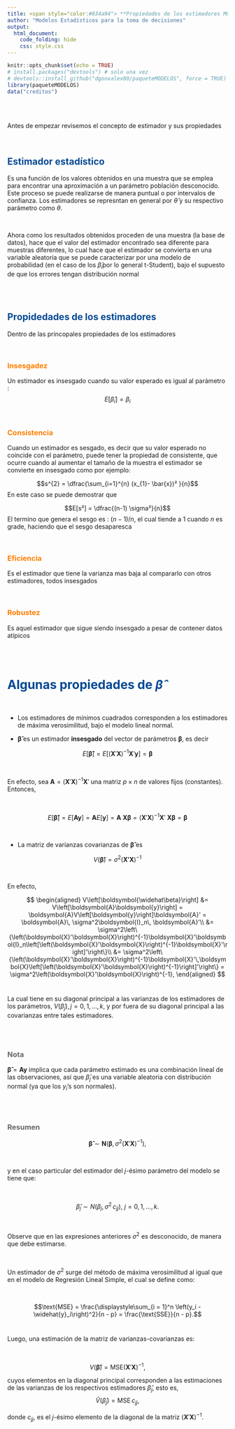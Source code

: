```yaml
---
title: <span style="color:#034a94"> **Propiedades de los estimadores MCO**</span>
author: "Modelos Estadísticos para la toma de decisiones"
output:
  html_document:
    code_folding: hide
    css: style.css
---
```



```r
knitr::opts_chunk$set(echo = TRUE)
# install.packages("devtools") # solo una vez
# devtools::install_github("dgonxalex80/paqueteMODELOS", force = TRUE)
library(paqueteMODELOS)
data("creditos")

```

</br></br>

Antes de empezar revisemos el concepto de estimador y sus propiedades

</br>

## <span style="color:#034a94">**Estimador estadístico**</span>

Es una función de los valores obtenidos en una muestra que se emplea para encontrar una aproximación a un parámetro población desconocido. Este proceso se puede realizarse de manera puntual o por intervalos de confianza. Los estimadores se represntan en general por  $\widehat{\theta}$ y su respectivo parámetro como $\theta$.   

<br/>

Ahora como los resultados obtenidos proceden de una muestra (la base de datos), hace que el valor del estimador encontrado sea diferente para muestras diferentes, lo cual hace que el estimador se convierta en una variable aleatoria que se puede caracterizar por una modelo de probabilidad (en el caso de los $\widehat{\beta}_{i}$por lo general t-Student), bajo el supuesto de que los errores tengan distribución normal

</br></br>

## <span style="color:#034a94">**Propidedades de los estimadores**</span>

Dentro de las princopales propiedades de los estimadores

</br>

###  <span style="color:#FF7F00"> **Insesgadez**</span>

Un estimador es insesgado cuando su valor esperado es igual al parámetro :
$$E\Big[\widehat{\beta}_{i}\Big] = \beta_{i} $$

</br>

### <span style="color:#FF7F00"> **Consistencia**</span>

Cuando un estimador es sesgado, es decir que su valor esperado no coincide con el parámetro, puede tener la propiedad de consistente, que ocurre cuando al aumentar el tamaño de la muestra el estimador se convierte en insesgado como por ejemplo:

$$s^{2} = \dfrac{\sum_{i=1}^{n} (x_{1}- \bar{x})² }{n}$$
En este caso se puede demostrar que 


$$E[s²] = \dfrac{(n-1) \sigma²}{n}$$
El termino que genera el sesgo es : $(n-1)/n$, el cual tiende a 1 cuando $n$ es grade, haciendo que el sesgo desaparesca


</br>

### <span style="color:#FF7F00"> **Eficiencia**</span>

Es el estimador que tiene la varianza mas baja al compararlo con otros estimadores, todos insesgados

</br>

### <span style="color:#FF7F00"> **Robustez**</span>

Es aquel estimador que sigue siendo insesgado a pesar de contener datos atípicos

</br></br>

# <span style="color:#034a94">**Algunas propiedades de $\widehat{\beta}$**</span>

</br>

* Los estimadores de mínimos cuadrados corresponden a los estimadores de máxima verosimilitud, bajo el modelo lineal normal.

* $\boldsymbol{\widehat\beta}$ es un estimador **insesgado** del vector de parámetros $\boldsymbol{\beta}$, es decir

<div class="content-box-blue">
$$
E\left[\boldsymbol{\widehat\beta}\right] = E\left[\left(\boldsymbol{X}'\boldsymbol{X}\right)^{-1}\boldsymbol{X}'\boldsymbol{y}\right] = \boldsymbol{\beta}
$$
</div>

</br>

En efecto, sea $\boldsymbol{A} = \left(\boldsymbol{X}'\boldsymbol{X}\right)^{-1}\boldsymbol{X}'$ una matriz $p \times n$ de valores fijos (constantes). Entonces,

</br>

$$
E\left[\boldsymbol{\widehat\beta}\right] = E\left[\boldsymbol{A}\boldsymbol{y}\right] = \boldsymbol{A}E\left[\boldsymbol{y}\right] = \boldsymbol{A\ X\beta} = \left(\boldsymbol{X}'\boldsymbol{X}\right)^{-1}\boldsymbol{X}'\ \boldsymbol{X\beta} = \boldsymbol{\beta}
$$

</br>

* La matriz de varianzas covarianzas de $\boldsymbol{\widehat\beta}$ es 


<div class="content-box-blue">
$$
V\left(\boldsymbol{\widehat\beta}\right) = \sigma^2\left(\boldsymbol{X'X}\right)^{-1}
$$
</div>

</br>

En efecto,

$$
\begin{aligned}
	V\left[\boldsymbol{\widehat\beta}\right] &= V\left[\boldsymbol{A}\boldsymbol{y}\right] = \boldsymbol{A}V\left[\boldsymbol{y}\right]\boldsymbol{A}' = \boldsymbol{A}\, \sigma^2\boldsymbol{I}_n\, \boldsymbol{A}'\\
	&= \sigma^2\left\{\left(\boldsymbol{X}'\boldsymbol{X}\right)^{-1}\boldsymbol{X}'\boldsymbol{I}_n\left[\left(\boldsymbol{X}'\boldsymbol{X}\right)^{-1}\boldsymbol{X}'\right]'\right\}\\
	&= \sigma^2\left\{\left(\boldsymbol{X}'\boldsymbol{X}\right)^{-1}\boldsymbol{X}'\,\boldsymbol{X}\left[\left(\boldsymbol{X}'\boldsymbol{X}\right)^{-1}\right]'\right\} = \sigma^2\left(\boldsymbol{X}'\boldsymbol{X}\right)^{-1},
\end{aligned}
$$
</br>


La cual tiene en su diagonal principal a las varianzas de los estimadores de los parámetros, $V\left(\widehat\beta_j\right), j = 0, 1, \ldots, k$, y por fuera de su diagonal principal a las covarianzas entre tales estimadores.

</br></br>

<div class="content-box-gray">
### <span style="color:#686868"> **Nota**</span>

$\boldsymbol{\widehat\beta} = \boldsymbol{A}\boldsymbol{y}$ implica que cada parámetro estimado es una combinación lineal de las observaciones, así que $\widehat\beta_j$ es una variable aleatoria con distribución normal (ya que los $y_i$'s son normales).
</div>

</br></br>

<div class="content-box-gray">

### <span style="color:#686868"> **Resumen**</span>

$$\boldsymbol{\widehat\beta}\sim\boldsymbol{N}\left(\boldsymbol{\beta}, \, \sigma^2\left(\boldsymbol{X}'\boldsymbol{X}\right)^{-1}\right),$$
</div>

</br>

y en el caso particular del estimador del $j$-ésimo parámetro del modelo se tiene que:

</br>

$$\widehat\beta_j\sim N\left(\beta_j, \, \sigma^2\,c_{jj}\right),\ j = 0, 1, \ldots, k.$$

</br>

Observe que en las expresiones anteriores $\sigma^2$ es desconocido, de manera que debe estimarse.

</br>

Un estimador de $\sigma^2$ surge del método de máxima verosimilitud al igual que en el modelo de Regresión Lineal Simple, el cual se define como:

</br>

$$\text{MSE} = \frac{\displaystyle\sum_{i = 1}^n \left(y_i - \widehat{y}_i\right)^2}{n - p} = \frac{\text{SSE}}{n - p}.$$
</br>


Luego, una estimación de la matriz de varianzas-covarianzas es: 

</br>

$$V\left(\boldsymbol{\widehat\beta}\right) = \text{MSE}\left(\boldsymbol{X}'\boldsymbol{X}\right)^{-1},$$

cuyos elementos en la diagonal principal corresponden a las estimaciones de las varianzas de los respectivos estimadores $\widehat\beta_j$, esto es, $$\widehat{V}\left(\widehat\beta_j\right) = \text{MSE}\,c_{jj},$$

donde $c_{jj}$, es el $j$-ésimo elemento de la diagonal de la matriz $\left(\boldsymbol{X}'\boldsymbol{X}\right)^{-1}$.


</br></br>
